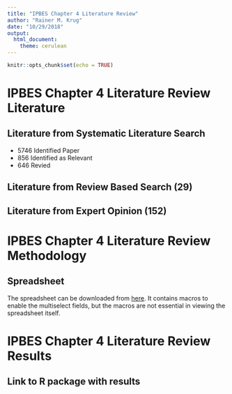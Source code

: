 ```yaml
---
title: "IPBES Chapter 4 Literature Review"
author: "Rainer M. Krug"
date: "10/29/2018"
output: 
  html_document: 
    theme: cerulean
---
```


```r
knitr::opts_chunk$set(echo = TRUE)
```

# IPBES Chapter 4 Literature Review Literature

## Literature from Systematic Literature Search
* 5746 Identified Paper
* 856 Identified as Relevant
* 646 Revied

## Literature from Review Based Search (29)

## Literature from Expert Opinion (152)

# IPBES Chapter 4 Literature Review Methodology

## Spreadsheet
The spreadsheet can be downloaded from [here]("https://github.com/rkrug/IPBES_Global_Assessment_Chapter_4_LiteratureReview/raw/master/docs/data/Scenarios_Review_Chapter%204_2.0.3.xlsm"). It contains macros to enable the multiselect fields, but the macros are not essential in viewing the spreadsheet itself.


# IPBES Chapter 4 Literature Review Results

## Link to R package with results